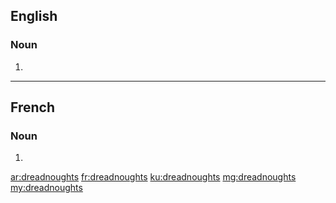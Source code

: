 ==English==

===Noun===
{{head|en|noun plural form}}

# {{plural of|dreadnought|lang=en}}

----

==French==

===Noun===
{{head|fr|noun plural form|g=p}}

# {{plural of|dreadnought|lang=fr}}

[[ar:dreadnoughts]]
[[fr:dreadnoughts]]
[[ku:dreadnoughts]]
[[mg:dreadnoughts]]
[[my:dreadnoughts]]